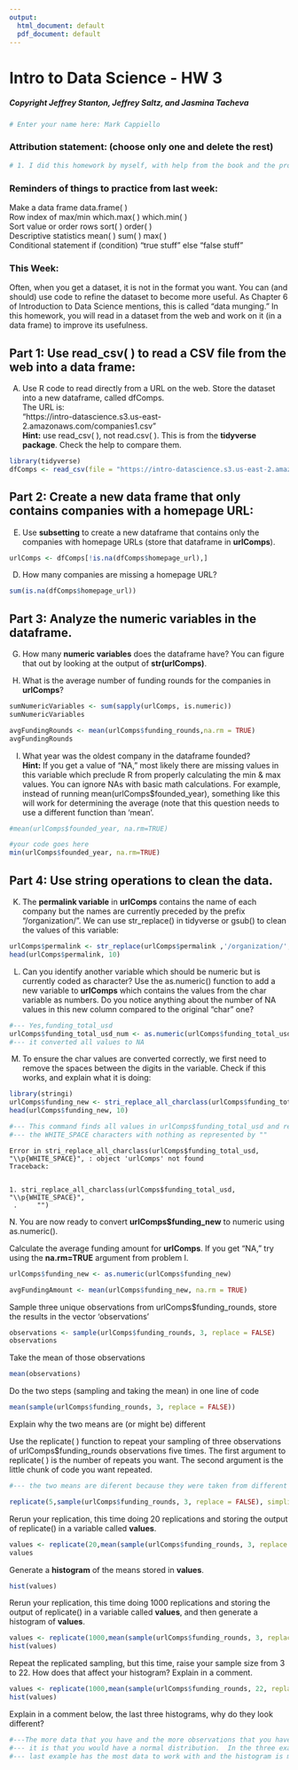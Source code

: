 ```yaml
---
output:
  html_document: default
  pdf_document: default
---
```

# Intro to Data Science - HW 3
##### Copyright Jeffrey Stanton, Jeffrey Saltz, and Jasmina Tacheva


```r
# Enter your name here: Mark Cappiello
```

### Attribution statement: (choose only one and delete the rest)


```r
# 1. I did this homework by myself, with help from the book and the professor.

```

### Reminders of things to practice from last week: 
Make a data frame		data.frame( ) <br>
Row index of max/min	which.max( )  which.min( )<br>
Sort value or order rows	sort( )   order( )<br>
Descriptive statistics 	mean( ) sum( ) max( ) <br>
Conditional statement	if (condition) “true stuff” else “false stuff”<br>

### This Week: 
Often, when you get a dataset, it is not in the format you want. You can (and should) use code to refine the dataset to become more useful. As Chapter 6 of Introduction to Data Science mentions, this is called “data munging.” In this homework, you will read in a dataset from the web and work on it (in a data frame) to improve its usefulness.


## Part 1: Use read_csv( ) to read a CSV file from the web into a data frame:

A.	Use R code to read directly from a URL on the web. Store the dataset into a new dataframe, called dfComps. <br>
The URL is:    <br>
"https://intro-datascience.s3.us-east-2.amazonaws.com/companies1.csv" <br>
**Hint:** use read_csv( ), not read.csv( ). This is from the **tidyverse package**. Check the help to compare them.



```r
library(tidyverse)
dfComps <- read_csv(file = "https://intro-datascience.s3.us-east-2.amazonaws.com/companies1.csv")
```

## Part 2: Create a new data frame that only contains companies with a homepage URL:

E.	Use **subsetting** to create a new dataframe that contains only the companies with homepage URLs (store that dataframe in **urlComps**).


```r
urlComps <- dfComps[!is.na(dfComps$homepage_url),]
```

D.	How many companies are missing a homepage URL?


```r
sum(is.na(dfComps$homepage_url))
```

## Part 3: Analyze the numeric variables in the dataframe.

G.	How many **numeric variables** does the dataframe have? You can figure that out by looking at the output of **str(urlComps)**. 

H.	What is the average number of funding rounds for the companies in **urlComps**?


```r
sumNumericVariables <- sum(sapply(urlComps, is.numeric))
sumNumericVariables

avgFundingRounds <- mean(urlComps$funding_rounds,na.rm = TRUE)
avgFundingRounds
```

I.	What year was the oldest company in the dataframe founded? <br>
**Hint:** If you get a value of “NA,” most likely there are missing values in this variable which preclude R from properly calculating the min & max values. You can ignore NAs with basic math calculations. For example, instead of running mean(urlComps$founded_year), something like this will work for determining the average (note that this question needs to use a different function than 'mean'. 


```r
#mean(urlComps$founded_year, na.rm=TRUE)

#your code goes here
min(urlComps$founded_year, na.rm=TRUE)
```

## Part 4:  Use string operations to clean the data.

K.	The **permalink variable** in **urlComps** contains the name of each company but the names are currently preceded by the prefix “/organization/”. We can use str_replace() in tidyverse or gsub() to clean the values of this variable:


```r
urlComps$permalink <- str_replace(urlComps$permalink ,'/organization/','')
head(urlComps$permalink, 10)
```

L.	Can you identify another variable which should be numeric but is currently coded as character? Use the as.numeric() function to add a new variable to **urlComps** which contains the values from the char variable as numbers. Do you notice anything about the number of NA values in this new column compared to the original “char” one?  


```r
#--- Yes,funding_total_usd
urlComps$funding_total_usd_num <- as.numeric(urlComps$funding_total_usd)
#--- it converted all values to NA
```

M.	To ensure the char values are converted correctly, we first need to remove the spaces between the digits in the variable. Check if this works, and explain what it is doing:


```r
library(stringi)
urlComps$funding_new <- stri_replace_all_charclass(urlComps$funding_total_usd,"\\p{WHITE_SPACE}", "")
head(urlComps$funding_new, 10)

#--- This command finds all values in urlComps$funding_total_usd and replaces 
#--- the WHITE_SPACE characters with nothing as represented by "" 
```


    Error in stri_replace_all_charclass(urlComps$funding_total_usd, "\\p{WHITE_SPACE}", : object 'urlComps' not found
    Traceback:


    1. stri_replace_all_charclass(urlComps$funding_total_usd, "\\p{WHITE_SPACE}", 
     .     "")


N. You are now ready to convert **urlComps$funding_new** to numeric using as.numeric(). 

Calculate the average funding amount for **urlComps**. If you get “NA,” try using the **na.rm=TRUE** argument from problem I.


```r
urlComps$funding_new <- as.numeric(urlComps$funding_new)

avgFundingAmount <- mean(urlComps$funding_new, na.rm = TRUE)
```

Sample three unique observations from urlComps$funding_rounds, store the results in the vector 'observations'


```r
observations <- sample(urlComps$funding_rounds, 3, replace = FALSE)
observations
```

Take the mean of those observations


```r
mean(observations)
```

Do the two steps (sampling and taking the mean) in one line of code


```r
mean(sample(urlComps$funding_rounds, 3, replace = FALSE))
```

Explain why the two means are (or might be) different

Use the replicate( ) function to repeat your sampling of three observations of urlComps$funding_rounds  observations five times. The first argument to replicate( ) is the number of repeats you want. The second argument is the little chunk of code you want repeated.


```r
#--- the two means are diferent because they were taken from different samples

replicate(5,sample(urlComps$funding_rounds, 3, replace = FALSE), simplify = TRUE)

```

Rerun your replication, this time doing 20 replications and storing the output of replicate() in a variable called **values**.


```r
values <- replicate(20,mean(sample(urlComps$funding_rounds, 3, replace = FALSE), simplify = TRUE))
values
```

Generate a **histogram** of the means stored in **values**. 



```r
hist(values)

```

Rerun your replication, this time doing 1000 replications and storing the output of replicate() in a variable called **values**, and then generate a histogram of **values**.


```r
values <- replicate(1000,mean(sample(urlComps$funding_rounds, 3, replace = FALSE), simplify = TRUE))
hist(values)
```

Repeat the replicated sampling, but this time, raise your sample size from 3 to 22. How does that affect your histogram? Explain in a comment.


```r
values <- replicate(1000,mean(sample(urlComps$funding_rounds, 22, replace = FALSE), simplify = TRUE))
hist(values)
```

Explain in a comment below, the last three histograms, why do they look different?


```r
#---The more data that you have and the more observations that you have the more likely 
#--- it is that you would have a normal distribution.  In the three examples above the 
#--- last example has the most data to work with and the histogram is moving closer to normal.

```
